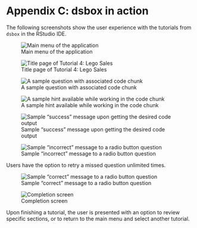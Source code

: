 # Appendix C: dsbox in action {.unnumbered}

The following screenshots show the user experience with the tutorials from `dsbox` in the RStudio IDE.

![Main menu of the application](dsbox-figs/00-main-menu.png){fig-alt="Add alt text here"}

![Title page of Tutorial 4: Lego Sales](dsbox-figs/01-intro-page.png){fig-alt="The image is a screenshot of a computer application, with black text on a white background and a large image in the center. At the top, the title says \"LEGO Sales.\" The image consists of a Stormtrooper LEGO minifigurine on a white computer keyboard. The text below the image describes the purpose of the study (to review previous concepts on data wrangling) and the goals (practice the analysis skills learned so far, developing questions in the data, and deepening the understanding of visualizations.)"}


![A sample question with associated code chunk](dsbox-figs/02-question.png){fig-alt="Add alt text here"}


![A sample hint available while working in the code chunk](dsbox-figs/03-hint.png){fig-alt="Add alt text here"}


![Sample "success" message upon getting the desired code output](dsbox-figs/04-correct-code.png){fig-alt="Add alt text here"}


![Sample "incorrect" message to a radio button question](dsbox-figs/05-incorrect-radio.png){fig-alt="Add alt text here"}

Users have the option to retry a missed question unlimited times.


![Sample "correct" message to a radio button question](dsbox-figs/06-correct-radio.png){fig-alt="Add alt text here"}

![Completion screen](dsbox-figs/07-wrapup.png){fig-alt="Add alt text here"}

Upon finishing a tutorial, the user is presented with an option to review specific sections, or to return to the main menu and select another tutorial.
